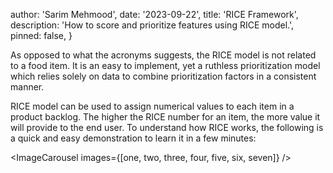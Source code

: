 

  author: 'Sarim Mehmood',
  date: '2023-09-22',
  title: 'RICE Framework',
  description:
    'How to score and prioritize features using RICE model.',
  pinned: false,
}


As opposed to what the acronyms suggests, the RICE model is not related to a food item. It is an easy to implement, yet a ruthless prioritization model which relies solely on data to combine prioritization factors in a consistent manner.

RICE model can be used to assign numerical values to each item in a product backlog. The higher the RICE number for an item, the more value it will provide to the end user. To understand how RICE works, the following is a quick and easy demonstration to learn it in a few minutes:

<div>
<p></p>
</div>

<ImageCarousel
  images={[one, two, three, four, five, six, seven]}
/>


